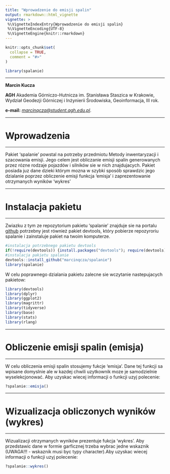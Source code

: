 ```yaml
---
title: "Wprowadzenie do emisji spalin"
output: rmarkdown::html_vignette
vignette: >
 %\VignetteIndexEntry{Wprowadzenie do emisji spalin}
 %\VignetteEncoding{UTF-8}
 %\VignetteEngine{knitr::rmarkdown}
---
```

  
```r
knitr::opts_chunk$set(
  collapse = TRUE,
  comment = "#>"
) 
```

```r
library(spalanie)
```


***
  
**Marcin Kucza**
  
**AGH** Akademia Górniczo-Hutnicza im. Stanisława Staszica w Krakowie, Wydział Geodezji Górniczej i Inżynierii Środowiska, Geoinformacja, III rok.

**e-mail:** *[marcinqcza@student.agh.edu.pl](marcinqcza@student.agh.edu.pl)*.

***
# Wprowadzenia
***
Pakiet 'spalanie' powstal na potrzeby przedmiotu  Metody inwentaryzacji i szacowania emisji. Jego celem jest obliczanie emisji spalin generowanych przez rózne rodzaje pojazdów i silników sie w nich znajdujacych. Pakiet posiada juz dane dzieki którym mozna w szybki sposób sprawdzic jego dzialanie poprzez obliczenie emisji funkcja 'emisja' i zaprezentowanie otrzymanych wyników 'wykres'
  
***
# Instalacja pakietu
***
  
Zwiazku z tym ze repozytorium pakietu 'spalanie' znajduje sie na portalu [github](https://github.com/) potrzebny jest również pakiet devtools, który pobierze repozyroriu spalanie i zainstaluje pakiet na twoim komputerze.

```r
#instalacja potrzebnego pakietu devtools
if(!require(devtools)) {install.packages("devtools"); require(devtools)}
#instalacja pakietu spalanie
devtools::install_github("marcinqcza/spalanie")
library(spalanie)
```

W celu poprawnego dzialania pakietu zalecne sie wczytanie nastepujacych pakietow:

```r
library(devtools)
library(dplyr)
library(ggplot2)
library(magrittr)
library(tidyverse)
library(base)
library(stats)
library(rlang)
```

***
# Obliczenie emisji spalin (emisja)
***
W celu obliczenia emisji spalin stosujemy fukcje 'emisja'. Dane tej funkcji sa wpisane domyslnie ale w kazdej chwili uzytkownik moze je samodzielnie wyselekcjonować. Aby uzyskac wiecej informacji o funkcji uzyj polecenie:

```r
?spalanie::emisja()
```


***
# Wizualizacja obliczonych wyników (wykres)
***
Wizualizacji otrzymanych wyników prezentuje fukcja 'wykres'. Aby przedstawic dane w formie garficznej trzeba wybrac jedne wskaznik (UWAGA!!! - wskaznik musi byc typy character).Aby uzyskac wiecej informacji o funkcji uzyj polecenie:

```r
?spalanie::wykres()
```
